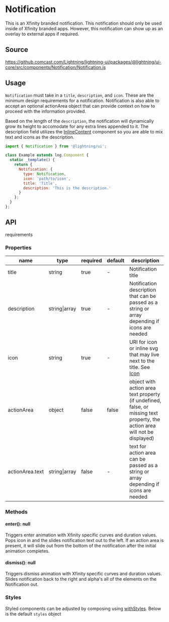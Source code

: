 
# Notification

This is an Xfinity branded notification. This notification should only be used inside of Xfinity branded apps. However, this notification can show up as an overlay to external apps if required.

## Source

https://github.comcast.com/Lightning/lightning-ui/packages/@lightning/ui-core/src/components/Notification/Notification.js

## Usage

`Notification` must take in a `title`, `description`, and `icon`. These are the minimum design requirements for a notification. Notification is also able to accept an optional actionArea object that can provide context on how to proceed with the information provided.

Based on the length of the `description`, the notification will dynamically grow its height to accomodate for any extra lines appended to it. The description field utilizes the [InlineContent](?path=/docs/inlinecontent--basic) component so you are able to mix text and icons as the description.

```js
import { Notification } from '@lightning/ui';

class Example extends lng.Component {
  static _template() {
    return {
      Notification: {
        type: Notification,
        icon: 'path/to/icon',
        title: 'Title',
        description: 'This is the description.'
      }
    };
  }
};
```

<Canvas>
  <Story id="patterns-notification--basic" />
</Canvas>

## API
requirements
### Properties

name|type|required|default|description
--|--|--|--|--
title|string|true|-|Notification title
description|string\|array|true|-|Notification description that can be passed as a string or array depending if icons are needed
icon|string|true|-|URI for icon or inline svg that may live next to the title. See <a href="?path=/docs/icon--basic">Icon</a>
actionArea|object|false|false|object with action area text property (if undefined, false, or missing text property, the action area will not be displayed)
actionArea.text|string\|array|false|-|text for action area can be passed as a string or array depending if icons are needed

### Methods

#### enter(): null

Triggers enter animation with Xfinity specific curves and duration values. Pops icon in and the slides notification text out to the left. If an action area is present, it will slide out from the bottom of the notification after the initial animation completes.

#### dismiss(): null
Triggers dismiss animation with Xfinity specific curves and duration values. Slides notification back to the right and alpha's all of the elements on the Notification out.

### Styles

Styled components can be adjusted by composing using [withStyles](?path=/docs/mixins-withstyles--basic). Below is the default `styles` object

<Theme theme={Notification.styles} />
